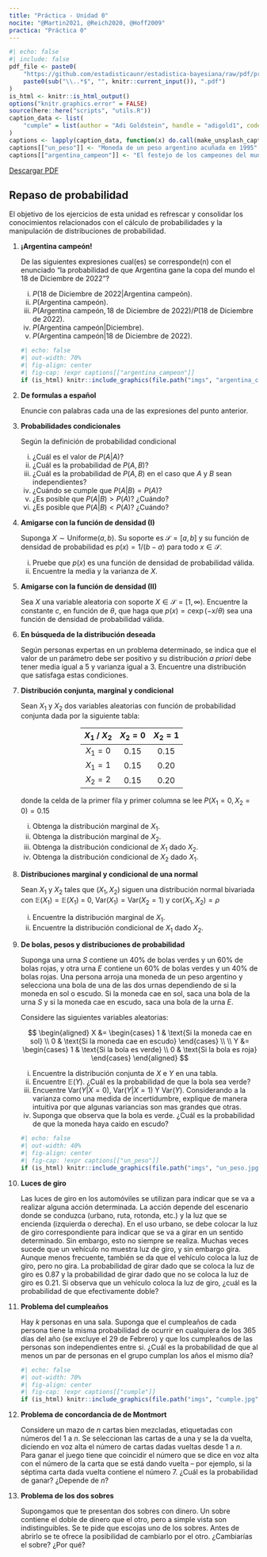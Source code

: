 ```yaml
---
title: "Práctica - Unidad 0"
nocite: "@Martin2021, @Reich2020, @Hoff2009"
practica: "Práctica 0"
---
```


```r
#| echo: false
#| include: false
pdf_file <- paste0(
    "https://github.com/estadisticaunr/estadistica-bayesiana/raw/pdf/practica/",
    paste0(sub("\\..*$", "", knitr::current_input()), ".pdf")
)
is_html <- knitr::is_html_output()
options("knitr.graphics.error" = FALSE)
source(here::here("scripts", "utils.R"))
caption_data <- list(
    "cumple" = list(author = "Adi Goldstein", handle = "adigold1", code = "Hli3R6LKibo")
)
captions <- lapply(caption_data, function(x) do.call(make_unsplash_caption, x))
captions[["un_peso"]] <- "Moneda de un peso argentino acuñada en 1995"
captions[["argentina_campeon"]] <- "El festejo de los campeones del mundo"
```

::: {.content-visible when-format="html"}
[Descargar PDF](`r pdf_file`)
:::

## Repaso de probabilidad

El objetivo de los ejercicios de esta unidad es refrescar y consolidar los conocimientos 
relacionados con el cálculo de probabilidades y la manipulación de distribuciones de 
probabilidad.

1.  **¡Argentina campeón!**

    De las siguientes expresiones cual(es) se corresponde(n) con el enunciado 
    "la probabilidad de que Argentina gane la copa del mundo el 18 de Diciembre de 2022"?
    
    i. $P(\text{18 de Diciembre de 2022} | \text{Argentina campeón})$.
    i. $P(\text{Argentina campeón})$.
    i. $P(\text{Argentina campeón}, \text{18 de Diciembre de 2022}) / P(\text{18 de Diciembre de 2022})$.
    i. $P(\text{Argentina campeón} | \text{Diciembre})$.
    i. $P(\text{Argentina campeón} | \text{18 de Diciembre de 2022})$.
    <!-- @Martin2021 -->

    ```r
    #| echo: false
    #| out-width: 70%
    #| fig-align: center
    #| fig-cap: !expr captions[["argentina_campeon"]]
    if (is_html) knitr::include_graphics(file.path("imgs", "argentina_campeon.png"))
    ```

1.  **De formulas a español**  

    Enuncie con palabras cada una de las expresiones del punto anterior.
    <!-- @Martin2021 -->

1.  **Probabilidades condicionales**

    Según la definición de probabilidad condicional

    i. ¿Cuál es el valor de $P(A | A)$?
    i. ¿Cuál es la probabilidad de $P(A, B)$?
    i. ¿Cuál es la probabilidad de $P(A, B)$ en el caso que $A$ y $B$ sean independientes?
    i. ¿Cuándo se cumple que $P(A | B) = P(A)$?
    i. ¿Es posible que $P(A | B) > P(A)$? ¿Cuándo?
    i. ¿Es posible que $P(A | B) < P(A)$? ¿Cuándo?
    <!-- @Martin2021 -->

1.  **Amigarse con la función de densidad (I)**

    Suponga $X \sim \text{Uniforme}(a, b)$. Su soporte es $\mathcal{S} = [a, b]$ 
    y su función de densidad de probabilidad es $p(x) = 1 / (b - a)$ para todo 
    $x \in \mathcal{S}$.
    
    i. Pruebe que $p(x)$ es una función de densidad de probabilidad válida.
    i. Encuentre la media y la varianza de $X$.
    <!-- @Reich2020 -->

1.  **Amigarse con la función de densidad (II)**

    Sea $X$ una variable aleatoria con soporte $X \in \mathcal{S} = [1, \infty)$. 
    Encuentre la constante $c$, en función de $\theta$, que haga que 
    $p(x) = c \exp(-x / \theta)$ sea una función de densidad de probabilidad válida.
    <!-- @Reich2020 -->

1.  **En búsqueda de la distribución deseada**

    Según personas expertas en un problema determinado, se indica que el valor de un 
    parámetro  debe ser positivo y su distribución _a priori_ debe tener media igual a 5 y
    varianza igual a 3. Encuentre una distribución que satisfaga estas condiciones.
    <!-- @Reich2020 -->

1.  **Distribución conjunta, marginal y condicional**

    Sean $X_1$ y $X_2$ dos variables aleatorias con función de probabilidad conjunta dada
    por la siguiente tabla:
    
    <center>
    <div style="width:50%" class="table-practica">

    | $X_1$ / $X_2$ |  $X_2=0$  |  $X_2=1$  |
    |:-------------:|:---------:|:---------:|
    |    $X_1=0$    |   $0.15$  |   $0.15$  |
    |    $X_1=1$    |   $0.15$  |   $0.20$  |
    |    $X_2=2$    |   $0.15$  |   $0.20$  |

    </div>
    </center>

    donde la celda de la primer fila y primer columna se lee $P(X_1=0, X_2=0)=0.15$ 

    i. Obtenga la distribución marginal de $X_1$.
    i. Obtenga la distribución marginal de $X_2$.
    i. Obtenga la distribución condicional de $X_1$ dado $X_2$.
    i. Obtenga la distribución condicional de $X_2$ dado $X_1$.
    <!-- @Reich2020 -->

1.  **Distribuciones marginal y condicional de una normal**

    Sean $X_1$ y $X_2$ tales que $(X_1, X_2)$ siguen una distribución normal bivariada
    con $\mathbb{E}(X_1) = \mathbb{E}(X_1)$ = 0, $\text{Var}(X_1) = \text{Var}(X_2 = 1)$ y 
    $\text{cor}(X_1, X_2) = \rho$

    i. Encuentre la distribución marginal de $X_1$.
    i. Encuentre la distribución condicional de $X_1$ dado $X_2$.
    <!-- @Reich2020 -->

1.  **De bolas, pesos y distribuciones de probabilidad**

    Suponga una urna $S$ contiene un 40% de bolas verdes y un 60% de bolas rojas, y otra
    urna $E$ contiene un 60% de bolas verdes y un 40% de bolas rojas.
    Una persona arroja una moneda de un peso argentino y selecciona una bola de una de 
    las dos urnas dependiendo de si la moneda en sol o escudo. 
    Si la moneda cae en sol, saca una bola de la urna $S$ y si la moneda cae en escudo, 
    saca una bola de la urna $E$.  
    
    Considere las siguientes variables aleatorias:

    $$
    \begin{aligned}
    X &= 
        \begin{cases}
        1 & \text{Si la moneda cae en sol} \\
        0 & \text{Si la moneda cae en escudo}
        \end{cases}
    \\
    \\
    Y &= 
        \begin{cases}
        1 & \text{Si la bola es verde} \\
        0 & \text{Si la bola es roja}
        \end{cases}
    \end{aligned}
    $$

    i. Encuentre la distribución conjunta de $X$ e $Y$ en una tabla.
    i. Encuentre $\mathbb{E}(Y)$. ¿Cuál es la probabilidad de que la bola sea verde?
    i. Encuentre $\text{Var}(Y | X = 0)$, $\text{Var}(Y | X = 1)$ Y $\text{Var}(Y)$.
    Considerando a la varianza como una medida de incertidumbre, explique de manera 
    intuitiva por que algunas variancias son mas grandes que otras.
    i. Suponga que observa que la bola es verde. ¿Cuál es la probabilidad de que la moneda
    haya caido en escudo?
    <!-- @Hoff2009 -->

    ```r
    #| echo: false
    #| out-width: 40%
    #| fig-align: center
    #| fig-cap: !expr captions[["un_peso"]]
    if (is_html) knitr::include_graphics(file.path("imgs", "un_peso.jpg"))
    ```

1.  **Luces de giro**

    Las luces de giro en los automóviles se utilizan para indicar que se va a realizar
    alguna acción determinada. La acción depende del escenario donde se conduzca 
    (urbano, ruta, rotonda, etc.) y la luz que se encienda (izquierda o derecha). 
    En el uso urbano, se debe colocar la luz de giro correspondiente para indicar que se 
    va a girar en un sentido determinado. Sin embargo, esto no siempre se realiza.
    Muchas veces sucede que un vehículo no muestra luz de giro, y sin embargo gira.
    Aunque menos frecuente, también se da que el vehículo coloca la luz de giro, pero no 
    gira.  La probabilidad de girar dado que se coloca la luz de giro es 0.87 y la 
    probabilidad de girar dado que no se coloca la luz de giro es 0.21. Si observa que un 
    vehículo coloca la luz de giro, ¿cuál es la probabilidad de que efectivamente doble?

1.  **Problema del cumpleaños**

    Hay $k$ personas en una sala. Suponga que el cumpleaños de cada persona tiene la misma
    probabilidad de ocurrir en cualquiera de los 365 días del año (se excluye el 29 de Febrero)
    y que los cumpleaños de las personas son independientes entre si.
    ¿Cuál es la probabilidad de que al menos un par de personas en el grupo cumplan los
    años el mismo día?
    <!-- Blitzstein, Introdudction to Probability -->

    ```r
    #| echo: false
    #| out-width: 70%
    #| fig-align: center
    #| fig-cap: !expr captions[["cumple"]]
    if (is_html) knitr::include_graphics(file.path("imgs", "cumple.jpg"))
    ```


1.  **Problema de concordancia de de Montmort**

    Considere un mazo de $n$ cartas bien mezcladas, etiquetadas con números del 1 a $n$.
    Se seleccionan las cartas de a una y se la da vuelta, diciendo en voz alta el número
    de cartas dadas vueltas desde 1 a $n$. Para ganar el juego tiene que coincidir el 
    número que se dice en voz alta con el número de la carta que se está dando vuelta --
    por ejemplo, si la séptima carta dada vuelta contiene el número 7.
    ¿Cuál es la probabilidad de ganar? ¿Depende de $n$?
    <!-- Blitzstein, Introdudction to Probability -->


1.  **Problema de los dos sobres**

    Supongamos que te presentan dos sobres con dinero. Un sobre contiene el doble de 
    dinero que el otro, pero a simple vista son indistinguibles. Se te pide que escojas
    uno de los sobres. Antes de abrirlo se te ofrece la posibilidad de cambiarlo por el 
    otro. ¿Cambiarías el sobre? ¿Por qué?
    <!-- https://es.wikipedia.org/wiki/Paradoja_de_los_dos_sobres -->
    <!-- https://twitter.com/pgroisma/status/1614242343510589441 -->
    <!-- https://twitter.com/pgroisma/status/1614686037351010306 -->
